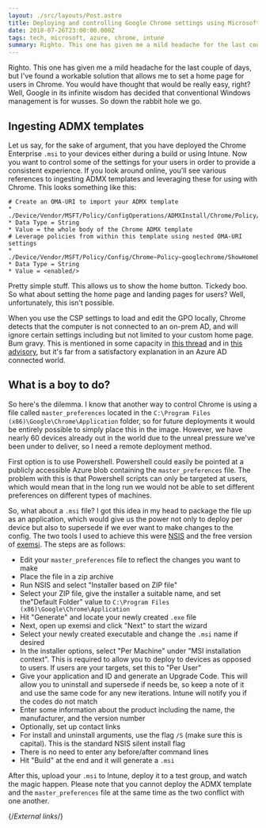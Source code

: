 ```yaml
---
layout: ./src/layouts/Post.astro
title: Deploying and controlling Google Chrome settings using Microsoft Intune
date: 2018-07-26T23:00:00.000Z
tags: tech, microsoft, azure, chrome, intune
summary: Righto. This one has given me a mild headache for the last couple of days, but I've found a workable solution that allows me to set a home page for users in Chrome. You would have thought that would be really easy, right? Well, Google in its infinite wisdom has decided that conventional Windows management is for wusses. So down the rabbit hole we go.
---
```


Righto. This one has given me a mild headache for the last couple of days, but I've found a workable solution that allows me to set a home page for users in Chrome. You would have thought that would be really easy, right? Well, Google in its infinite wisdom has decided that conventional Windows management is for wusses. So down the rabbit hole we go.

## Ingesting ADMX templates

Let us say, for the sake of argument, that you have deployed the Chrome Enterprise `.msi` to your devices either during a build or using Intune. Now you want to control some of the settings for your users in order to provide a consistent experience. If you look around online, you'll see various references to ingesting ADMX templates and leveraging these for using with Chrome. This looks something like this:

```text
# Create an OMA-URI to import your ADMX template
* ./Device/Vendor/MSFT/Policy/ConfigOperations/ADMXInstall/Chrome/Policy/ChromeADMX}
* Data Type = String
* Value = the whole body of the Chrome ADMX template
# Leverage policies from within this template using nested OMA-URI settings
* ./Device/Vendor/MSFT/Policy/Config/Chrome~Policy~googlechrome/ShowHomeButton
* Data Type = String
* Value = <enabled/>
```

Pretty simple stuff. This allows us to show the home button. Tickedy boo. So what about setting the home page and landing pages for users? Well, unfortunately, this isn't possible.

When you use the CSP settings to load and edit the GPO locally, Chrome detects that the computer is not connected to an on-prem AD, and will ignore certain settings including but not limited to your custom home page. Bum gravy. This is mentioned in some capacity in [this thread][chromium-gp-bug] and in [this advisory][homepage-location], but it's far from a satisfactory explanation in an Azure AD connected world.

## What is a boy to do?

So here's the dilemma. I know that another way to control Chrome is using a file called `master_preferences` located in the `C:\Program Files (x86)\Google\Chrome\Application` folder, so for future deployments it would be entirely possible to simply place this in the image. However, we have nearly 60 devices already out in the world due to the unreal pressure we've been under to deliver, so I need a remote deployment method.

First option is to use Powershell. Powershell could easily be pointed at a publicly accessible Azure blob containing the `master_preferences` file. The problem with this is that Powershell scripts can only be targeted at users, which would mean that in the long run we would not be able to set different preferences on different types of machines.

So, what about a `.msi` file? I got this idea in my head to package the file up as an application, which would give us the power not only to deploy per device but also to supersede if we ever want to make changes to the config. The two tools I used to achieve this were [NSIS][nsis] and the free version of [exemsi][exemsi]. The steps are as follows:

- Edit your `master_preferences` file to reflect the changes you want to make
- Place the file in a zip archive
- Run NSIS and select "Installer based on ZIP file"
- Select your ZIP file, give the installer a suitable name, and set the"Default Folder" value to `C:\Program Files (x86)\Google\Chrome\Application`
- Hit "Generate" and locate your newly created `.exe` file
- Next, open up exemsi and click "Next" to start the wizard
- Select your newly created executable and change the `.msi` name if desired
- In the installer options, select "Per Machine" under "MSI installation context". This is required to allow you to deploy to devices as opposed to users. If users are your targets, set this to "Per User"
- Give your application and ID and generate an Upgrade Code. This will allow you to uninstall and supersede if needs be, so keep a note of it and use the same code for any new iterations. Intune will notify you if the codes do not match
- Enter some information about the product including the name, the manufacturer, and the version number
- Optionally, set up contact links
- For install and uninstall arguments, use the flag `/S` (make sure this is capital). This is the standard NSIS silent install flag
- There is no need to enter any before/after command lines
- Hit "Build" at the end and it will generate a `.msi`

After this, upload your `.msi` to Intune, deploy it to a test group, and watch the magic happen. Please note that you cannot deploy the ADMX template and the `master_preferences` file at the same time as the two conflict with one another.

{/*External links*/}

[chromium-gp-bug]: https://bugs.chromium.org/p/chromium/issues/detail?id=433112
[exemsi]: https://www.exemsi.com/download/
[homepage-location]: https://www.chromium.org/administrators/policy-list-3#HomepageLocation
[nsis]: http://nsis.sourceforge.net/Download
